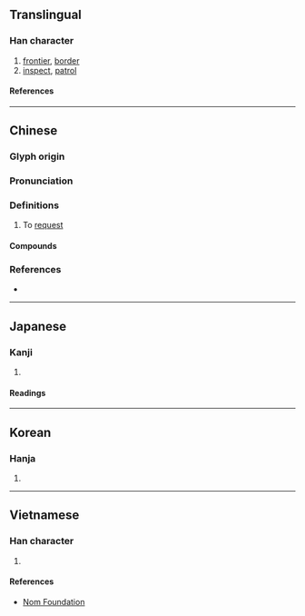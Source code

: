 {{character info}}
==Translingual==

===Han character===
{{Han char|rn=60|rad=彳|as=13|sn=16|four=28240|canj=HOHSK|ids=⿰彳敫}}

# [[frontier]], [[border]]
# [[inspect]], [[patrol]]

====References====
{{Han ref|kx=0371.270|dkj=10261|dj=0699.140|hdz=20845.120|uh=5FBC}}

----

==Chinese==
{{zh-forms}}

===Glyph origin===
{{Han etym}}

===Pronunciation===
{{zh-pron
|m=jiào
|c=giu2,hiu1,giu1,jiu1,giu3
|mc=y
|oc=y
|cat=
}}
{{zh-attn-split}}

===Definitions===
{{zh-hanzi}}

# To [[request]]

====Compounds====
{{zh-der|徼循|徼外|徼道|徼巡|徼福|徼亭|徼亂|巖徼|徼幸|疆徼|炎徼|游徼}}

===References===
* {{R:yue:mfccd}}

----

==Japanese==

===Kanji===
{{ja-kanji|grade=|rs=彳13}}

# {{rfdef|ja|sort=彳13}}

====Readings====
{{ja-readings
|goon=きょう<けう
|kanon=きょう<けう
|kanyoon=ぎょう<げう
|kun=めぐ-る, もとめる, かすめる
}}

----

==Korean==

===Hanja===
{{ko-hanja|요}}

# {{rfdef|ko|sort=彳13}}

----

==Vietnamese==

===Han character===
{{vi-readings|rs=彳13|reading=[[khiếu]], [[kiểu]]}}

# {{rfdef|vi|sort=彳13}}

====References====
* [http://nomfoundation.org/common/nom_details.php?codepoint=5fbc Nom Foundation]